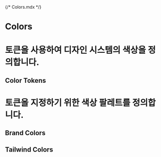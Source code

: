 {/* Colors.mdx */}


<Meta title="Foundation/Colors" />

# Colors

# 토큰을 사용하여 디자인 시스템의 색상을 정의합니다.

## Color Tokens

<ColorPalette>
  <ColorItem
    title="base"
    colors={{
      black: '#000000',
      white: '#ffffff',
    }}
  />
</ColorPalette>

<ColorPalette>
  <ColorItem
    title="primary"
    colors={{
      default: ['umoh-purple-500\n', '#7433FF'],
      hover: ['umoh-purple-600\n', '#5726BF'],
    }}
  />
</ColorPalette>

<ColorPalette>
  <ColorItem
    title="text"
    colors={{
      primary: ['gray-900\n', '#111827'],
      secondary: ['gray-700\n', '#374151'],
      inverse: ['white\n', '#ffffff'],
    }}
  />
</ColorPalette>

<ColorPalette>
  <ColorItem
    title="danger"
    colors={{
      default: ['red-500\n', '#ef4444'],
      hover: ['red-600\n', '#dc2626'],
    }}
  />
</ColorPalette>

<ColorPalette>
  <ColorItem
    title="warn"
    colors={{
      default: ['yellow-400\n', '#facc15'],
      hover: ['yellow-500\n', '#eab308'],
    }}
  />
</ColorPalette>

<ColorPalette>
  <ColorItem
    title="success"
    colors={{
      default: ['green-500\n', '#22c55e'],
      hover: ['green-600\n', '#16a34a'],
    }}
  />
</ColorPalette>

<ColorPalette>
  <ColorItem
    title="info"
    colors={{
      default: ['blue-500\n', '#3b82f6'],
      hover: ['blue-600\n', '#2563eb'],
    }}
  />
</ColorPalette>

# 토큰을 지정하기 위한 색상 팔레트를 정의합니다.

## Brand Colors

<ColorPalette>
  <ColorItem
    title="umoh purple"
    colors={{
      '50': '#f2ebff',
      '100': '#e3d6ff',
      '200': '#c7adff',
      '300': '#ac85ff',
      '400': '#905cff',
      '500': '#7433ff',
      '600': '#5726bf',
      '700': '#3a1ab0',
      '800': '#1d0d40',
      '900': '#0c051a',
    }}
  />
</ColorPalette>

## Tailwind Colors

<ColorPalette>
  <ColorItem
    title="slate"
    colors={{
      '50': '#f8fafc',
      '100': '#f1f5f9',
      '200': '#e2e8f0',
      '300': '#cbd5e1',
      '400': '#94a3b8',
      '500': '#64748b',
      '600': '#475569',
      '700': '#334155',
      '800': '#1e293b',
      '900': '#0f172a',
      '950': '#020617',
    }}
  />
  <ColorItem
    title="gray"
    colors={{
      '50': '#f9fafb',
      '100': '#f3f4f6',
      '200': '#e5e7eb',
      '300': '#d1d5db',
      '400': '#9ca3af',
      '500': '#6b7280',
      '600': '#4b5563',
      '700': '#374151',
      '800': '#1f2937',
      '900': '#111827',
      '950': '#030712',
    }}
  />
  <ColorItem
    title="zinc"
    colors={{
      '50': '#fafafa',
      '100': '#f4f4f5',
      '200': '#e4e4e7',
      '300': '#d4d4d8',
      '400': '#a1a1aa',
      '500': '#71717a',
      '600': '#52525b',
      '700': '#3f3f46',
      '800': '#27272a',
      '900': '#18181b',
      '950': '#09090b',
    }}
  />
  <ColorItem
    title="neutral"
    colors={{
      50: '#fafafa',
      100: '#f5f5f5',
      200: '#e5e5e5',
      300: '#d4d4d4',
      400: '#a3a3a3',
      500: '#737373',
      600: '#525252',
      700: '#404040',
      800: '#262626',
      900: '#171717',
      950: '#0a0a0a',
    }}
  />
  <ColorItem
    title="stone"
    colors={{
      50: '#fafaf9',
      100: '#f5f5f4',
      200: '#e7e5e4',
      300: '#d6d3d1',
      400: '#a8a29e',
      500: '#78716c',
      600: '#57534e',
      700: '#44403c',
      800: '#292524',
      900: '#1c1917',
      950: '#0c0a09',
    }}
  />
  <ColorItem
    title="red"
    colors={{
      50: '#fef2f2',
      100: '#fee2e2',
      200: '#fecaca',
      300: '#fca5a5',
      400: '#f87171',
      500: '#ef4444',
      600: '#dc2626',
      700: '#b91c1c',
      800: '#991b1b',
      900: '#7f1d1d',
      950: '#450a0a',
    }}
  />
  <ColorItem
    title="orange"
    colors={{
      50: '#fff7ed',
      100: '#ffedd5',
      200: '#fed7aa',
      300: '#fdba74',
      400: '#fb923c',
      500: '#f97316',
      600: '#ea580c',
      700: '#c2410c',
      800: '#9a3412',
      900: '#7c2d12',
      950: '#431407',
    }}
  />
  <ColorItem
    title="amber"
    colors={{
      50: '#fffbeb',
      100: '#fef3c7',
      200: '#fde68a',
      300: '#fcd34d',
      400: '#fbbf24',
      500: '#f59e0b',
      600: '#d97706',
      700: '#b45309',
      800: '#92400e',
      900: '#78350f',
      950: '#451a03',
    }}
  />
  <ColorItem
    title="yellow"
    colors={{
      50: '#fefce8',
      100: '#fef9c3',
      200: '#fef08a',
      300: '#fde047',
      400: '#facc15',
      500: '#eab308',
      600: '#ca8a04',
      700: '#a16207',
      800: '#854d0e',
      900: '#713f12',
      950: '#422006',
    }}
  />
  <ColorItem
    title="lime"
    colors={{
      50: '#f7fee7',
      100: '#ecfccb',
      200: '#d9f99d',
      300: '#bef264',
      400: '#a3e635',
      500: '#84cc16',
      600: '#65a30d',
      700: '#4d7c0f',
      800: '#3f6212',
      900: '#365314',
      950: '#1a2e05',
    }}
  />
  <ColorItem
    title="green"
    colors={{
      50: '#f0fdf4',
      100: '#dcfce7',
      200: '#bbf7d0',
      300: '#86efac',
      400: '#4ade80',
      500: '#22c55e',
      600: '#16a34a',
      700: '#15803d',
      800: '#166534',
      900: '#14532d',
      950: '#052e16',
    }}
  />
  <ColorItem
    title="emerald"
    colors={{
      50: '#ecfdf5',
      100: '#d1fae5',
      200: '#a7f3d0',
      300: '#6ee7b7',
      400: '#34d399',
      500: '#10b981',
      600: '#059669',
      700: '#047857',
      800: '#065f46',
      900: '#064e3b',
      950: '#022c22',
    }}
  />
  <ColorItem
    title="teal"
    colors={{
      50: '#f0fdfa',
      100: '#ccfbf1',
      200: '#99f6e4',
      300: '#5eead4',
      400: '#2dd4bf',
      500: '#14b8a6',
      600: '#0d9488',
      700: '#0f766e',
      800: '#115e59',
      900: '#134e4a',
      950: '#042f2e',
    }}
  />
  <ColorItem
    title="cyan"
    colors={{
      50: '#ecfeff',
      100: '#cffafe',
      200: '#a5f3fc',
      300: '#67e8f9',
      400: '#22d3ee',
      500: '#06b6d4',
      600: '#0891b2',
      700: '#0e7490',
      800: '#155e75',
      900: '#164e63',
      950: '#083344',
    }}
  />
  <ColorItem
    title="sky"
    colors={{
      50: '#f0f9ff',
      100: '#e0f2fe',
      200: '#bae6fd',
      300: '#7dd3fc',
      400: '#38bdf8',
      500: '#0ea5e9',
      600: '#0284c7',
      700: '#0369a1',
      800: '#075985',
      900: '#0c4a6e',
      950: '#082f49',
    }}
  />
  <ColorItem
    title="blue"
    colors={{
      50: '#eff6ff',
      100: '#dbeafe',
      200: '#bfdbfe',
      300: '#93c5fd',
      400: '#60a5fa',
      500: '#3b82f6',
      600: '#2563eb',
      700: '#1d4ed8',
      800: '#1e40af',
      900: '#1e3a8a',
      950: '#172554',
    }}
  />
  <ColorItem
    title="indigo"
    colors={{
      50: '#eef2ff',
      100: '#e0e7ff',
      200: '#c7d2fe',
      300: '#a5b4fc',
      400: '#818cf8',
      500: '#6366f1',
      600: '#4f46e5',
      700: '#4338ca',
      800: '#3730a3',
      900: '#312e81',
      950: '#1e1b4b',
    }}
  />
  <ColorItem
    title="violet"
    colors={{
      50: '#f5f3ff',
      100: '#ede9fe',
      200: '#ddd6fe',
      300: '#c4b5fd',
      400: '#a78bfa',
      500: '#8b5cf6',
      600: '#7c3aed',
      700: '#6d28d9',
      800: '#5b21b6',
      900: '#4c1d95',
      950: '#2e1065',
    }}
  />
  <ColorItem
    title="purple"
    colors={{
      50: '#faf5ff',
      100: '#f3e8ff',
      200: '#e9d5ff',
      300: '#d8b4fe',
      400: '#c084fc',
      500: '#a855f7',
      600: '#9333ea',
      700: '#7e22ce',
      800: '#6b21a8',
      900: '#581c87',
      950: '#3b0764',
    }}
  />
  <ColorItem
    title="fuchsia"
    colors={{
      50: '#fdf4ff',
      100: '#fae8ff',
      200: '#f5d0fe',
      300: '#f0abfc',
      400: '#e879f9',
      500: '#d946ef',
      600: '#c026d3',
      700: '#a21caf',
      800: '#86198f',
      900: '#701a75',
      950: '#4a044e',
    }}
  />
  <ColorItem
    title="pink"
    colors={{
      50: '#fdf2f8',
      100: '#fce7f3',
      200: '#fbcfe8',
      300: '#f9a8d4',
      400: '#f472b6',
      500: '#ec4899',
      600: '#db2777',
      700: '#be185d',
      800: '#9d174d',
      900: '#831843',
      950: '#500724',
    }}
  />
  <ColorItem
    title="rose"
    colors={{
      50: '#fff1f2',
      100: '#ffe4e6',
      200: '#fecdd3',
      300: '#fda4af',
      400: '#fb7185',
      500: '#f43f5e',
      600: '#e11d48',
      700: '#be123c',
      800: '#9f1239',
      900: '#881337',
      950: '#4c0519',
    }}
  />
</ColorPalette>
